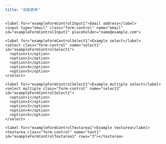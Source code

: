 ```yaml
---
title: "自製表單"
---
```


<form name='submit-to-google-sheet'>
  <div class="form-group">
    <label for="exampleFormControlInput1">Email address</label>
    <input type="email" class="form-control" name="email" id="exampleFormControlInput1" placeholder="name@example.com">
  </div>
  <div class="form-group">
    <label for="exampleFormControlSelect1">Example select</label>
    <select class="form-control" name="select1" id="exampleFormControlSelect1">
      <option>1</option>
      <option>2</option>
      <option>3</option>
      <option>4</option>
      <option>5</option>
    </select>
  </div>
  <div class="form-group">
    <label for="exampleFormControlSelect2">Example multiple select</label>
    <select multiple class="form-control" name="select2" id="exampleFormControlSelect2">
      <option>1</option>
      <option>2</option>
      <option>3</option>
      <option>4</option>
      <option>5</option>
    </select>
  </div>
  <div class="form-group">
    <label for="exampleFormControlTextarea1">Example textarea</label>
    <textarea class="form-control" name="text1" id="exampleFormControlTextarea1" rows="3"></textarea>
  </div>
</form>


<script>
  const scriptURL = 'https://script.google.com/macros/s/AKfycbySCCy4_8CwCGrZ9YswdM0JdcO-VIa0Vn8fWtJcYeyl4nBgsHDY/exec'
  const form = document.forms['submit-to-google-sheet']

  form.addEventListener('submit', e => {
    e.preventDefault()
    fetch(scriptURL, { method: 'POST', body: new FormData(form)})
      .then(response => console.log('Success!', response))
      .catch(error => console.error('Error!', error.message))
  })
</script>
